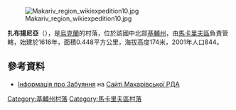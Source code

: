 [[Image:Makariv_region_wikiexpedition10.jpg|right]]

{{coord|50|33|44|N|29|38|51|E|scale:30000|display=title}}

'''扎布揚尼亞'''（{{lang-uk|Забуяння}}），是[[烏克蘭|烏克蘭]]的村落，位於該國中北部[[基輔州|基輔州]]，由[[馬卡里夫區|馬卡里夫區]]負責管轄，始建於1616年，面積0.448平方公里，海拔高度174米，2001年人口844。

==參考資料==
* [http://adm.makariv.org/index.php?option=com_content&view=article&id=176 Інформація про Забуяння]{{dead link|date=2018年3月 |bot=InternetArchiveBot |fix-attempted=yes }} на [https://web.archive.org/web/20150402000656/http://adm.makariv.org/ Сайті Макарівської РДА]

{{DEFAULTSORT:Забуяння}}
[[Category:基輔州村落|Category:基輔州村落]]
[[Category:馬卡里夫區村落|Category:馬卡里夫區村落]]


{{Kiev-geo-stub}}